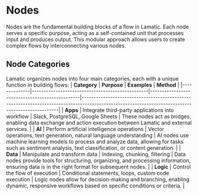 
# Nodes

Nodes are the fundamental building blocks of a flow in Lamatic. Each node serves a specific purpose, acting as a self-contained unit that processes input and produces output. This modular approach allows users to create complex flows by interconnecting various nodes.

## Node Categories

Lamatic organizes nodes into four main categories, each with a unique function in building flows:
| **Category** | **Purpose**                                     | **Examples**                                    | **Method**                                                                                                                                       |
|--------------|-------------------------------------------------|------------------------------------------------|--------------------------------------------------------------------------------------------------------------------------------------------------|
| **Apps**     | Integrate third-party applications into workflow | Slack, PostgreSQL, Google Sheets               | These nodes act as bridges, enabling data exchange and action execution between Lamatic and external services.                                   |
| **AI**       | Perform artificial intelligence operations       | Vector operations, text generation, natural language understanding | AI nodes use machine learning models to process and analyze data, allowing for tasks such as sentiment analysis, text classification, or content generation. |
| **Data**     | Manipulate and transform data                   | Indexing, chunking, filtering                  | Data nodes provide tools for structuring, organizing, and processing information, ensuring data is in the right format for subsequent nodes.     |
| **Logic**    | Control the flow of execution                   | Conditional statements, loops, custom code execution | Logic nodes allow for decision-making and branching, enabling dynamic, responsive workflows based on specific conditions or criteria.           |


<NodesIndex/>
